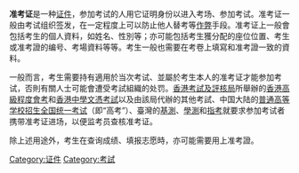 {{globalize}}

'''准考证'''是一种[[证件|证件]]，参加考试的人用它证明身份以进入考场、参加考试。准考证一般由考试组织签发，在一定程度上可以防止他人替考等[[作弊|作弊]]手段。准考证上一般會包括考生的個人資料，如姓名、性別等；亦可能包括考生獲分配的座位位置、考生或准考證的编号、考場資料等等。考生一般也需要在考卷上填寫和准考證一致的資料。

一般而言，考生需要持有適用於当次考试、並屬於考生本人的准考证才能参加考试，否則有關人士可能會遭受考試組織的处罚。[[香港考試及評核局|香港考試及評核局]]所舉辦的[[香港高級程度會考|香港高級程度會考]]和[[香港中學文憑考試|香港中學文憑考試]]以及由該局代辦的其他考試、中国大陆的[[普通高等学校招生全国统一考试|普通高等学校招生全国统一考试]]（即“高考”）、臺灣的[[基測|基測]]、[[學測|學測]]和[[指考|指考]]就要求参加考试者携带准考证进场，以便监考员查核准考证。

除上述用途外，考生在查询成绩、填报志愿時，亦可能需要用上准考證。

[[Category:证件|Category:证件]]
[[Category:考試|Category:考試]]
